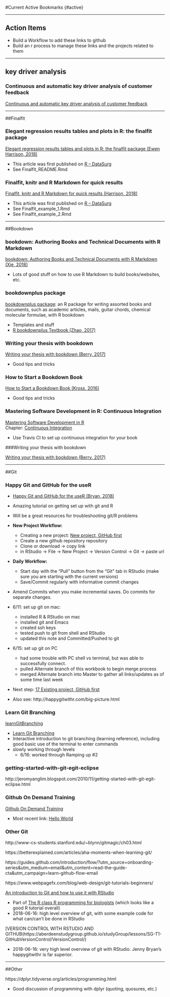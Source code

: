 #Current Active Bookmarks  {#active}


------

## Action Items

* Build a Workflow to add these links to github
* Build an r process to manage these links and the projects related to them



------

## key driver analysis

### Continuous and automatic key driver analysis of customer feedback

[Continuous and automatic key driver analysis of customer feedback](https://avira.github.io/dsblog/2016-11-18-customer-feedback-drivers.html)    



------

##Finalfit


### Elegant regression results tables and plots in R: the finalfit package

[Elegant regression results tables and plots in R: the finalfit package (Ewen Harrison, 2018)](https://www.r-bloggers.com/elegant-regression-results-tables-and-plots-in-r-the-finalfit-package/)    

* This article was first published on  [R – DataSurg](http://www.datasurg.net/2018/05/16/elegant-regression-results-tables-and-plots-the-finalfit-package/)    
* See Finalfit_README.Rmd


### Finalfit, knitr and R Markdown for quick results

[Finalfit, knitr and R Markdown for quick results (Harrison, 2018)](https://www.r-bloggers.com/finalfit-knitr-and-r-markdown-for-quick-results/)    

* This article was first published on  [R – DataSurg](http://www.datasurg.net/2018/05/22/finalfit-knitr-and-r-markdown-for-quick-results/)
* See Finalfit_example_1.Rmd    
* See Finalfit_example_2.Rmd



------

##Bookdown


### bookdown: Authoring Books and Technical Documents with R Markdown

[bookdown: Authoring Books and Technical Documents with R Markdown (Xie, 2018)](https://bookdown.org/yihui/bookdown/)    

* Lots of good stuff on how to use R Markdown to build books/websites, etc.


### bookdownplus package

[bookdownplus package](https://github.com/pzhaonet/bookdownplus): an R package for writing assorted books and documents, such as academic articles, mails, guitar chords, chemical molecular formulae, with R bookdown    

* Templates and stuff    
* [R bookdownplus Textbook (Zhao, 2017)](https://bookdown.org/baydap/bookdownplus/)


### Writing your thesis with bookdown

[Writing your thesis with bookdown (Berry, 2017)](https://eddjberry.netlify.com/post/writing-your-thesis-with-bookdown/)    

* Good tips and tricks


### How to Start a Bookdown Book 

[How to Start a Bookdown Book (Kross, 2016)](http://seankross.com/2016/11/17/How-to-Start-a-Bookdown-Book.html)    

* Good tips and tricks


### Mastering Software Development in R: Continuous Integration

[Mastering Software Development in R](https://bookdown.org/rdpeng/RProgDA/)    
Chapter: [Continuous Integration](https://bookdown.org/rdpeng/RProgDA/continuous-integration.html)    

* Use Travis CI to set up continuous integration for your book

###Writing your thesis with bookdown

[Writing your thesis with bookdown (Berry, 2017)](https://eddjberry.netlify.com/post/writing-your-thesis-with-bookdown/)



------

##Git


### Happy Git and GitHub for the useR
*
[Happy Git and GitHub for the useR (Bryan, 2018)](http://happygitwithr.com/)

* Amazing tutorial on getting set up with git and R
* Will be a great resources for troubleshooting git/R problems
* __New Project Workflow:__
    + Creating a new project: [New project, GitHub first](http://happygitwithr.com/new-github-first.html)
    + Create a new github repository repository
    + Clone or download -> copy link
    + in RStudio -> File -> New Project -> Version Control -> Git -> paste url
* __Daily Workflow:__
    + Start day with the “Pull” button from the “Git” tab in RStudio (make sure you are starting with the current versions)
    + Save/Commit regularly with informative commit changes
* Amend Commits when you make incremental saves.  Do commits for separate changes.
* 6/11: set up git on mac:
    + installed R & RStudio on mac
    + installed git and Emacs
    + created ssh keys
    + tested push to git from shell and RStudio
    + updated this note and Committed/Pushed to git
* 6/15: set up git on PC
    + had some trouble with PC shell vs terminal, but was able to successfully connect.
    + pulled Alternate branch of this workbook to begin merge process
    + merged Alternate branch into Master to gather all links/updates as of some time last week
* Next step: [17 Existing project, GitHub first](http://happygitwithr.com/existing-github-first.html)
* Also see: http://happygitwithr.com/big-picture.html


### Learn Git Branching

[learnGitBranching](https://github.com/pcottle/learnGitBranching)

* [Learn Git Branching](https://learngitbranching.js.org/)
* Interactive introduction to git branching (learning reference), including good basic use of the terminal to enter commands
* slowly working through levels
    + 6/16: worked through Ramping up #2


### getting-started-with-git-egit-eclipse

http://jeromyanglim.blogspot.com/2010/11/getting-started-with-git-egit-eclipse.html


### Github On Demand Training

[Github On Demand Training](https://services.github.com/on-demand/)

* Most recent link: [Hello World](https://guides.github.com/activities/hello-world/)


### Other Git

http://www-cs-students.stanford.edu/~blynn/gitmagic/ch03.html

https://betterexplained.com/articles/aha-moments-when-learning-git/

https://guides.github.com/introduction/flow/?utm_source=onboarding-series&utm_medium=email&utm_content=read-the-guide-cta&utm_campaign=learn-github-flow-email

https://www.webpagefx.com/blog/web-design/git-tutorials-beginners/

[An introduction to Git and how to use it with RStudio](https://r-bio.github.io/intro-git-rstudio/)

* Part of [The R class R programming for biologists](https://r-bio.github.io/) (which looks like a good R tutorial overall)
* 2018-06-16: high level overview of git, with some example code for what can/can't be done in RStudio

[VERSION CONTROL WITH RSTUDIO AND GITHUB(https://aberdeenstudygroup.github.io/studyGroup/lessons/SG-T1-GitHubVersionControl/VersionControl/)

* 2018-06-16: very high level overview of git with RStudio.  Jenny Bryan's happygitwithr is far superior.



------

##Other


https://dplyr.tidyverse.org/articles/programming.html

* Good discussion of programming with dplyr (quoting, quosures, etc.)